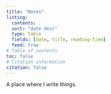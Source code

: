 ```yaml
---
title: "Notes"
listing:
  contents: .
  sort: "date desc"
  type: table
  fields: [date, title, reading-time]
  feed: true
# Table of contents 
toc: false
# Citation information
citation: false
---
```


A place where I write things.
